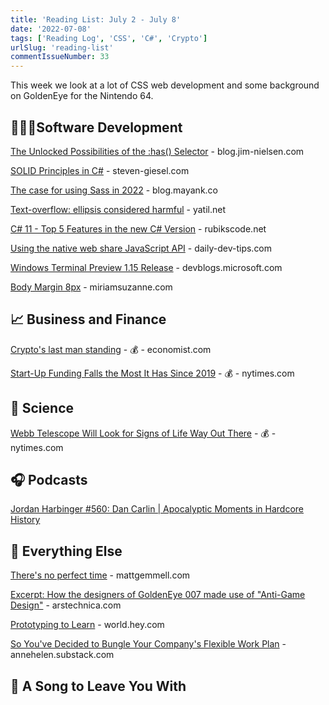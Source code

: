 ```yaml
---
title: 'Reading List: July 2 - July 8'
date: '2022-07-08'
tags: ['Reading Log', 'CSS', 'C#', 'Crypto']
urlSlug: 'reading-list'
commentIssueNumber: 33
---
```


This week we look at a lot of CSS web development and some background on GoldenEye for the Nintendo 64.

## 👨🏼‍💻Software Development

[The Unlocked Possibilities of the :has() Selector](https://blog.jim-nielsen.com/2022/unlocked-possibilities-of-has-selector/) - blog.jim-nielsen.com

[SOLID Principles in C#](https://steven-giesel.com/blogPost/a252f2da-1ae8-4449-9b5f-43657308eabb) - steven-giesel.com

[The case for using Sass in 2022](https://blog.mayank.co/the-case-for-using-sass-in-2022) - blog.mayank.co

[Text-overflow: ellipsis considered harmful](https://yatil.net/blog/text-overflow-ellipsis-harmful) - yatil.net

[C# 11 - Top 5 Features in the new C# Version](https://rubikscode.net/2022/06/20/c-11-top-5-features-in-the-new-c-version/) - rubikscode.net

[Using the native web share JavaScript API](https://daily-dev-tips.com/posts/using-the-native-web-share-javascript-api/) - daily-dev-tips.com

[Windows Terminal Preview 1.15 Release](https://devblogs.microsoft.com/commandline/windows-terminal-preview-1-15-release/) - devblogs.microsoft.com

[Body Margin 8px](https://www.miriamsuzanne.com/2022/07/04/body-margin-8px/) - miriamsuzanne.com

## 📈 Business and Finance

[Crypto's last man standing](https://www.economist.com/finance-and-economics/2022/07/05/cryptos-last-man-standing) - 💰 - economist.com

[Start-Up Funding Falls the Most It Has Since 2019](https://www.nytimes.com/2022/07/07/technology/tech-start-up-funding.html) - 💰 - nytimes.com

## 🔬 Science

[Webb Telescope Will Look for Signs of Life Way Out There](https://www.nytimes.com/2022/07/02/science/webb-telescope-exoplanets-atmosphere.html) - 💰 - nytimes.com

## 🎧 Podcasts

[Jordan Harbinger #560: Dan Carlin | Apocalyptic Moments in Hardcore History](https://www.jordanharbinger.com/dan-carlin-apocalyptic-moments-in-hardcore-history/)

## 🎒 Everything Else

[There's no perfect time](https://mattgemmell.com/theres-no-perfect-time/) - mattgemmell.com

[Excerpt: How the designers of GoldenEye 007 made use of "Anti-Game Design"](https://arstechnica.com/gaming/2022/07/book-excerpt-anti-game-design-and-the-making-of-goldeneye-007/) - arstechnica.com

[Prototyping to Learn](https://world.hey.com/rjs/21-prototyping-to-learn-726e2d3e) - world.hey.com

[So You've Decided to Bungle Your Company's Flexible Work Plan](https://annehelen.substack.com/p/so-youve-decided-to-bungle-your-companys) - annehelen.substack.com

## 🎵 A Song to Leave You With

<YouTubeEmbed
    id="eujM5uoo-l0"
    title="Orchestral Suite from The Inner Light"
/>
